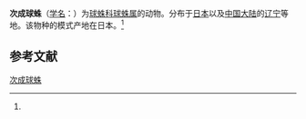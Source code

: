 {{Speciesbox
| name = 次成球蛛
| status = 
| status_system = 
| image = 
| genus = Theridion
| species = subadultum
| authority = (Boes. et Str., 1906)<ref name='id13118'>{{cite web| url =http://www.bioinfo.cn/db05/BjdwSpecies.php?action=view&id=13118| title =次成球蛛| work =《中国动物物种编目数据库》| publisher =中国科学院微生物研究所| author =中国科学院动物研究所| accessdate =2009-04-28| deadurl =yes| archiveurl =https://web.archive.org/web/20160305013712/http://www.bioinfo.cn/db05/BjdwSpecies.php?action=view&id=13118| archivedate =2016-03-05}}</ref>
}}

'''次成球蛛'''（[[学名|学名]]：{{lang|la|''Theridion subadultum''}}）为[[球蛛科|球蛛科]][[球蛛属|球蛛属]]的动物。分布于[[日本|日本]]以及[[中国大陆|中国大陆]]的[[辽宁|辽宁]]等地。该物种的模式产地在日本。<ref name='id13118'/>

== 参考文献 ==
{{reflist}}

{{Wikispecies|Theridion subadultum}}

[[Category:球蛛属|次成球蛛]]


{{蜘蛛小作品}}